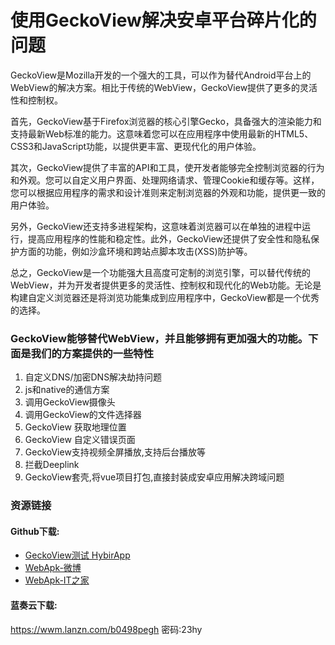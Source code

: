 # 使用GeckoView解决安卓平台碎片化的问题


GeckoView是Mozilla开发的一个强大的工具，可以作为替代Android平台上的WebView的解决方案。相比于传统的WebView，GeckoView提供了更多的灵活性和控制权。

首先，GeckoView基于Firefox浏览器的核心引擎Gecko，具备强大的渲染能力和支持最新Web标准的能力。这意味着您可以在应用程序中使用最新的HTML5、CSS3和JavaScript功能，以提供更丰富、更现代化的用户体验。

其次，GeckoView提供了丰富的API和工具，使开发者能够完全控制浏览器的行为和外观。您可以自定义用户界面、处理网络请求、管理Cookie和缓存等。这样，您可以根据应用程序的需求和设计准则来定制浏览器的外观和功能，提供更一致的用户体验。

另外，GeckoView还支持多进程架构，这意味着浏览器可以在单独的进程中运行，提高应用程序的性能和稳定性。此外，GeckoView还提供了安全性和隐私保护方面的功能，例如沙盒环境和跨站点脚本攻击(XSS)防护等。

总之，GeckoView是一个功能强大且高度可定制的浏览引擎，可以替代传统的WebView，并为开发者提供更多的灵活性、控制权和现代化的Web功能。无论是构建自定义浏览器还是将浏览功能集成到应用程序中，GeckoView都是一个优秀的选择。


### GeckoView能够替代WebView，并且能够拥有更加强大的功能。下面是我们的方案提供的一些特性

1. 自定义DNS/加密DNS解决劫持问题
2. js和native的通信方案
3. 调用GeckoView摄像头
4. 调用GeckoView的文件选择器
5. GeckoView 获取地理位置
6. GeckoView 自定义错误页面
7. GeckoView支持视频全屏播放,支持后台播放等
8. 拦截Deeplink
9. GeckoView套壳,将vue项目打包,直接封装成安卓应用解决跨域问题



### 资源链接

#### Github下载:
-    [GeckoView测试 HybirApp](https://github.com/webdev-support/webdev-support.github.io/releases/download/v1.0.4/geckoview-test.apk)
-    [WebApk-微博](https://github.com/webdev-support/webdev-support.github.io/releases/download/v1.0.4/weibo.apk)
-    [WebApk-IT之家](https://github.com/webdev-support/webdev-support.github.io/releases/download/v1.0.4/ithome.apk)

#### 蓝奏云下载:
https://wwm.lanzn.com/b0498pegh 密码:23hy

